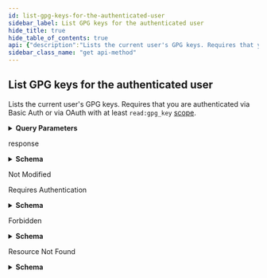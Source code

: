 ```yaml
---
id: list-gpg-keys-for-the-authenticated-user
sidebar_label: List GPG keys for the authenticated user
hide_title: true
hide_table_of_contents: true
api: {"description":"Lists the current user's GPG keys. Requires that you are authenticated via Basic Auth or via OAuth with at least `read:gpg_key` [scope](https://docs.github.com/apps/building-oauth-apps/understanding-scopes-for-oauth-apps/).","externalDocs":{"description":"API method documentation","url":"https://docs.github.com/rest/reference/users#list-gpg-keys-for-the-authenticated-user"},"operationId":"users/list-gpg-keys-for-authenticated","parameters":[{"description":"Results per page (max 100).","in":"query","name":"per_page","schema":{"default":30,"type":"integer"}},{"description":"Page number of the results to fetch.","in":"query","name":"page","schema":{"default":1,"type":"integer"}}],"responses":{"200":{"content":{"application/json":{"examples":{"default":{"value":[{"can_certify":true,"can_encrypt_comms":false,"can_encrypt_storage":false,"can_sign":true,"created_at":"2016-03-24T17:31:04.000Z","emails":[{"email":"mastahyeti@users.noreply.github.com","verified":true}],"expires_at":"2016-03-24T18:31:04.000Z","id":3,"key_id":"3262EFF25BA0D270","primary_key_id":2,"public_key":"xsBNBFayYZ...","raw_key":"string","subkeys":[{"can_certify":false,"can_encrypt_comms":true,"can_encrypt_storage":true,"can_sign":false,"created_at":"2016-03-24T17:31:04.000Z","emails":[],"expires_at":"2016-03-24T18:31:04.000Z","id":4,"key_id":"4A595D4C72EE49C7","primary_key_id":3,"public_key":"zsBNBFayYZ...","subkeys":[]}]}]}},"schema":{"items":{"description":"A unique encryption key","properties":{"can_certify":{"example":true,"type":"boolean"},"can_encrypt_comms":{"type":"boolean"},"can_encrypt_storage":{"type":"boolean"},"can_sign":{"example":true,"type":"boolean"},"created_at":{"example":"2016-03-24T17:31:04.000Z","format":"date-time","type":"string"},"emails":{"example":[{"email":"mastahyeti@users.noreply.github.com","verified":true}],"items":{"properties":{"email":{"type":"string"},"verified":{"type":"boolean"}},"type":"object"},"type":"array"},"expires_at":{"format":"date-time","nullable":true,"type":"string"},"id":{"example":3,"type":"integer"},"key_id":{"example":"3262EFF25BA0D270","type":"string"},"primary_key_id":{"nullable":true,"type":"integer"},"public_key":{"example":"xsBNBFayYZ...","type":"string"},"raw_key":{"nullable":true,"type":"string"},"subkeys":{"example":[{"can_certify":false,"can_encrypt_comms":true,"can_encrypt_storage":true,"can_sign":false,"created_at":"2016-03-24T17:31:04.000Z","emails":[],"expires_at":null,"id":4,"key_id":"4A595D4C72EE49C7","primary_key_id":3,"public_key":"zsBNBFayYZ...","subkeys":[]}],"items":{"properties":{"can_certify":{"type":"boolean"},"can_encrypt_comms":{"type":"boolean"},"can_encrypt_storage":{"type":"boolean"},"can_sign":{"type":"boolean"},"created_at":{"type":"string"},"emails":{"items":{},"type":"array"},"expires_at":{"nullable":true,"type":"string"},"id":{"type":"integer"},"key_id":{"type":"string"},"primary_key_id":{"type":"integer"},"public_key":{"type":"string"},"raw_key":{"nullable":true,"type":"string"},"subkeys":{"items":{},"type":"array"}},"type":"object"},"type":"array"}},"required":["id","primary_key_id","key_id","raw_key","public_key","created_at","expires_at","can_sign","can_encrypt_comms","can_encrypt_storage","can_certify","emails","subkeys"],"title":"GPG Key","type":"object"},"type":"array"}}},"description":"response","headers":{"Link":{"example":"<https://api.github.com/resource?page=2>; rel=\"next\", <https://api.github.com/resource?page=5>; rel=\"last\"","schema":{"type":"string"}}}},"304":{"description":"Not Modified"},"401":{"content":{"application/json":{"schema":{"description":"Basic Error","properties":{"documentation_url":{"type":"string"},"message":{"type":"string"}},"title":"Basic Error","type":"object"}}},"description":"Requires Authentication"},"403":{"content":{"application/json":{"schema":{"description":"Basic Error","properties":{"documentation_url":{"type":"string"},"message":{"type":"string"}},"title":"Basic Error","type":"object"}}},"description":"Forbidden"},"404":{"content":{"application/json":{"schema":{"description":"Basic Error","properties":{"documentation_url":{"type":"string"},"message":{"type":"string"}},"title":"Basic Error","type":"object"}}},"description":"Resource Not Found"}},"tags":["users"],"x-github":{"category":"users","enabledForGitHubApps":false,"githubCloudOnly":false,"previews":[],"subcategory":"gpg-keys"},"method":"get","path":"/user/gpg_keys","servers":[{"url":"https://api.github.com"}],"info":{"contact":{"name":"Support","url":"https://support.github.com/contact"},"description":"GitHub's v3 REST API.","license":{"name":"MIT","url":"https://spdx.org/licenses/MIT"},"termsOfService":"https://docs.github.com/articles/github-terms-of-service","title":"GitHub v3 REST API","version":"1.1.4","x-apisguru-categories":["collaboration","developer_tools"],"x-logo":{"url":"https://twitter.com/github/profile_image?size=original"},"x-origin":[{"format":"openapi","url":"https://raw.githubusercontent.com/github/rest-api-description/main/descriptions/api.github.com/api.github.com.json","version":"3.0"}],"x-providerName":"github.com"},"postman":{"name":"List GPG keys for the authenticated user","description":{"content":"Lists the current user's GPG keys. Requires that you are authenticated via Basic Auth or via OAuth with at least `read:gpg_key` [scope](https://docs.github.com/apps/building-oauth-apps/understanding-scopes-for-oauth-apps/).","type":"text/plain"},"url":{"path":["user","gpg_keys"],"host":["{{baseUrl}}"],"query":[{"disabled":false,"description":{"content":"Results per page (max 100).","type":"text/plain"},"key":"per_page","value":""},{"disabled":false,"description":{"content":"Page number of the results to fetch.","type":"text/plain"},"key":"page","value":""}],"variable":[]},"header":[{"key":"Accept","value":"application/json"}],"method":"GET"}}
sidebar_class_name: "get api-method"
---
```



## List GPG keys for the authenticated user



Lists the current user&#39;s GPG keys. Requires that you are authenticated via Basic Auth or via OAuth with at least `read:gpg_key` [scope](https://docs.github.com/apps/building-oauth-apps/understanding-scopes-for-oauth-apps/).

<details style={{"marginBottom":"1rem"}}><summary style={{}}><strong>Query Parameters</strong></summary><div><ul><ParamsItem className={"paramsItem"} param={{"description":"Results per page (max 100).","in":"query","name":"per_page","schema":{"default":30,"type":"integer"}}}></ParamsItem><ParamsItem className={"paramsItem"} param={{"description":"Page number of the results to fetch.","in":"query","name":"page","schema":{"default":1,"type":"integer"}}}></ParamsItem></ul></div></details><div><ApiTabs><TabItem label={"200"} value={"200"}><div>

response

</div><div><details style={{}}><summary style={{"textAlign":"left"}}><strong>Schema</strong></summary><div style={{"textAlign":"left","marginLeft":"1rem"}}></div><ul style={{"marginLeft":"1rem"}}><li><div><ul><SchemaItem collapsible={false} name={"can_certify"} required={true} schemaDescription={undefined} schemaName={"boolean"} qualifierMessage={undefined}></SchemaItem><SchemaItem collapsible={false} name={"can_encrypt_comms"} required={true} schemaDescription={undefined} schemaName={"boolean"} qualifierMessage={undefined}></SchemaItem><SchemaItem collapsible={false} name={"can_encrypt_storage"} required={true} schemaDescription={undefined} schemaName={"boolean"} qualifierMessage={undefined}></SchemaItem><SchemaItem collapsible={false} name={"can_sign"} required={true} schemaDescription={undefined} schemaName={"boolean"} qualifierMessage={undefined}></SchemaItem><SchemaItem collapsible={false} name={"created_at"} required={true} schemaDescription={undefined} schemaName={"date-time"} qualifierMessage={undefined}></SchemaItem><SchemaItem collapsible={true} className={"schemaItem"}><details style={{}}><summary style={{}}><strong>emails</strong><span style={{"opacity":"0.6"}}> object[]</span><strong style={{"fontSize":"var(--ifm-code-font-size)","color":"var(--openapi-required)"}}> required</strong></summary><div style={{"marginLeft":"1rem"}}><ul><SchemaItem collapsible={false} name={"email"} required={false} schemaDescription={undefined} schemaName={"string"} qualifierMessage={undefined}></SchemaItem><SchemaItem collapsible={false} name={"verified"} required={false} schemaDescription={undefined} schemaName={"boolean"} qualifierMessage={undefined}></SchemaItem></ul></div></details></SchemaItem><SchemaItem collapsible={false} name={"expires_at"} required={true} schemaDescription={undefined} schemaName={"date-time"} qualifierMessage={undefined}></SchemaItem><SchemaItem collapsible={false} name={"id"} required={true} schemaDescription={undefined} schemaName={"integer"} qualifierMessage={undefined}></SchemaItem><SchemaItem collapsible={false} name={"key_id"} required={true} schemaDescription={undefined} schemaName={"string"} qualifierMessage={undefined}></SchemaItem><SchemaItem collapsible={false} name={"primary_key_id"} required={true} schemaDescription={undefined} schemaName={"integer"} qualifierMessage={undefined}></SchemaItem><SchemaItem collapsible={false} name={"public_key"} required={true} schemaDescription={undefined} schemaName={"string"} qualifierMessage={undefined}></SchemaItem><SchemaItem collapsible={false} name={"raw_key"} required={true} schemaDescription={undefined} schemaName={"string"} qualifierMessage={undefined}></SchemaItem><SchemaItem collapsible={true} className={"schemaItem"}><details style={{}}><summary style={{}}><strong>subkeys</strong><span style={{"opacity":"0.6"}}> object[]</span><strong style={{"fontSize":"var(--ifm-code-font-size)","color":"var(--openapi-required)"}}> required</strong></summary><div style={{"marginLeft":"1rem"}}><ul><SchemaItem collapsible={false} name={"can_certify"} required={false} schemaDescription={undefined} schemaName={"boolean"} qualifierMessage={undefined}></SchemaItem><SchemaItem collapsible={false} name={"can_encrypt_comms"} required={false} schemaDescription={undefined} schemaName={"boolean"} qualifierMessage={undefined}></SchemaItem><SchemaItem collapsible={false} name={"can_encrypt_storage"} required={false} schemaDescription={undefined} schemaName={"boolean"} qualifierMessage={undefined}></SchemaItem><SchemaItem collapsible={false} name={"can_sign"} required={false} schemaDescription={undefined} schemaName={"boolean"} qualifierMessage={undefined}></SchemaItem><SchemaItem collapsible={false} name={"created_at"} required={false} schemaDescription={undefined} schemaName={"string"} qualifierMessage={undefined}></SchemaItem><SchemaItem collapsible={false} name={"emails"} required={false} schemaDescription={undefined} schemaName={"undefined[]"} qualifierMessage={undefined}></SchemaItem><SchemaItem collapsible={false} name={"expires_at"} required={false} schemaDescription={undefined} schemaName={"string"} qualifierMessage={undefined}></SchemaItem><SchemaItem collapsible={false} name={"id"} required={false} schemaDescription={undefined} schemaName={"integer"} qualifierMessage={undefined}></SchemaItem><SchemaItem collapsible={false} name={"key_id"} required={false} schemaDescription={undefined} schemaName={"string"} qualifierMessage={undefined}></SchemaItem><SchemaItem collapsible={false} name={"primary_key_id"} required={false} schemaDescription={undefined} schemaName={"integer"} qualifierMessage={undefined}></SchemaItem><SchemaItem collapsible={false} name={"public_key"} required={false} schemaDescription={undefined} schemaName={"string"} qualifierMessage={undefined}></SchemaItem><SchemaItem collapsible={false} name={"raw_key"} required={false} schemaDescription={undefined} schemaName={"string"} qualifierMessage={undefined}></SchemaItem><SchemaItem collapsible={false} name={"subkeys"} required={false} schemaDescription={undefined} schemaName={"undefined[]"} qualifierMessage={undefined}></SchemaItem></ul></div></details></SchemaItem></ul></div></li></ul></details></div></TabItem><TabItem label={"304"} value={"304"}><div>

Not Modified

</div><div></div></TabItem><TabItem label={"401"} value={"401"}><div>

Requires Authentication

</div><div><details style={{}}><summary style={{"textAlign":"left"}}><strong>Schema</strong></summary><div style={{"textAlign":"left","marginLeft":"1rem"}}></div><ul style={{"marginLeft":"1rem"}}><SchemaItem collapsible={false} name={"documentation_url"} required={false} schemaDescription={undefined} schemaName={"string"} qualifierMessage={undefined}></SchemaItem><SchemaItem collapsible={false} name={"message"} required={false} schemaDescription={undefined} schemaName={"string"} qualifierMessage={undefined}></SchemaItem></ul></details></div></TabItem><TabItem label={"403"} value={"403"}><div>

Forbidden

</div><div><details style={{}}><summary style={{"textAlign":"left"}}><strong>Schema</strong></summary><div style={{"textAlign":"left","marginLeft":"1rem"}}></div><ul style={{"marginLeft":"1rem"}}><SchemaItem collapsible={false} name={"documentation_url"} required={false} schemaDescription={undefined} schemaName={"string"} qualifierMessage={undefined}></SchemaItem><SchemaItem collapsible={false} name={"message"} required={false} schemaDescription={undefined} schemaName={"string"} qualifierMessage={undefined}></SchemaItem></ul></details></div></TabItem><TabItem label={"404"} value={"404"}><div>

Resource Not Found

</div><div><details style={{}}><summary style={{"textAlign":"left"}}><strong>Schema</strong></summary><div style={{"textAlign":"left","marginLeft":"1rem"}}></div><ul style={{"marginLeft":"1rem"}}><SchemaItem collapsible={false} name={"documentation_url"} required={false} schemaDescription={undefined} schemaName={"string"} qualifierMessage={undefined}></SchemaItem><SchemaItem collapsible={false} name={"message"} required={false} schemaDescription={undefined} schemaName={"string"} qualifierMessage={undefined}></SchemaItem></ul></details></div></TabItem></ApiTabs></div>
      